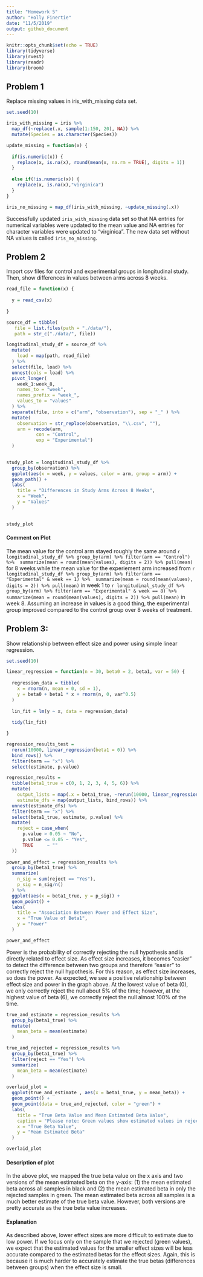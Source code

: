 ```yaml
---
title: "Homework 5"
author: "Holly Finertie"
date: "11/5/2019"
output: github_document
---
```


```r
knitr::opts_chunk$set(echo = TRUE)
library(tidyverse)
library(rvest)
library(readr)
library(broom)
```

## Problem 1

Replace missing values in iris_with_missing data set. 

```r
set.seed(10)

iris_with_missing = iris %>% 
  map_df(~replace(.x, sample(1:150, 20), NA)) %>%
  mutate(Species = as.character(Species))

update_missing = function(x) {
  
  if(is.numeric(x)) {
    replace(x, is.na(x), round(mean(x, na.rm = TRUE), digits = 1))
  }
  
  else if(!is.numeric(x)) {
    replace(x, is.na(x),"virginica")
  }
}

iris_no_missing = map_df(iris_with_missing, ~update_missing(.x))
```

Successfully updated `iris_with_missing` data set so that NA entries for numerical variables were updated to the mean value and NA entries for character variables were updated to "virginica". The new data set without NA values is called `iris_no_missing`.

## Problem 2

Import csv files for control and experimental groups in longitudinal study. Then, show differences in values between arms across 8 weeks. 

```r
read_file = function(x) {
  
  y = read_csv(x)
  
}

source_df = tibble(
   file = list.files(path = "./data/"), 
   path = str_c("./data/", file))

longitudinal_study_df = source_df %>% 
  mutate(
    load = map(path, read_file)
  ) %>% 
  select(file, load) %>% 
  unnest(cols = load) %>% 
  pivot_longer(
    week_1:week_8, 
    names_to = "week",
    names_prefix = "week_", 
    values_to = "values"
  ) %>% 
  separate(file, into = c("arm", "observation"), sep = "_" ) %>% 
  mutate(
    observation = str_replace(observation, "\\.csv", ""), 
    arm = recode(arm, 
           con = "Control", 
           exp = "Experimental")
  )
 

study_plot = longitudinal_study_df %>% 
  group_by(observation) %>% 
  ggplot(aes(x = week, y = values, color = arm, group = arm)) + 
  geom_path() + 
  labs(
    title = "Differences in Study Arms Across 8 Weeks",
    x = "Week",
    y = "Values"
  ) 
  

study_plot
```

#### Comment on Plot

The mean value for the control arm stayed roughly the same around `r longitudinal_study_df %>% group_by(arm) %>% filter(arm == "Control") %>%  summarize(mean = round(mean(values), digits = 2)) %>% pull(mean)` for 8 weeks while the mean value for the experiement arm increased from `r longitudinal_study_df %>% group_by(arm) %>% filter(arm == "Experimental" & week == 1) %>%  summarize(mean = round(mean(values), digits = 2)) %>% pull(mean)` in week 1 to `r longitudinal_study_df %>% group_by(arm) %>% filter(arm == "Experimental" & week == 8) %>%  summarize(mean = round(mean(values), digits = 2)) %>% pull(mean)` in week 8. Assuming an increase in values is a good thing, the experimental group improved compared to the control group over 8 weeks of treatment. 

## Problem 3: 

Show relationship between effect size and power using simple linear regression. 

```r
set.seed(10)

linear_regression = function(n = 30, beta0 = 2, beta1, var = 50) {
  
  regression_data = tibble(
    x = rnorm(n, mean = 0, sd = 1),
    y = beta0 + beta1 * x + rnorm(n, 0, var^0.5)
  )
  
  lin_fit = lm(y ~ x, data = regression_data)
  
  tidy(lin_fit)

}

regression_results_test = 
  rerun(10000, linear_regression(beta1 = 0)) %>% 
  bind_rows() %>% 
  filter(term == "x") %>% 
  select(estimate, p.value)

regression_results = 
  tibble(beta1_true = c(0, 1, 2, 3, 4, 5, 6)) %>% 
  mutate(
    output_lists = map(.x = beta1_true, ~rerun(10000, linear_regression(beta1 = .x))),
    estimate_dfs = map(output_lists, bind_rows)) %>% 
  unnest(estimate_dfs) %>% 
  filter(term == "x") %>% 
  select(beta1_true, estimate, p.value) %>% 
  mutate(
    reject = case_when(
      p.value > 0.05 ~ "No",
      p.value <= 0.05 ~ "Yes",
      TRUE     ~ ""
  ))
  
power_and_effect = regression_results %>% 
  group_by(beta1_true) %>% 
  summarize(
    n_sig = sum(reject == "Yes"), 
    p_sig = n_sig/n()
  ) %>% 
  ggplot(aes(x = beta1_true, y = p_sig)) + 
  geom_point() +
  labs(
    title = "Association Between Power and Effect Size", 
    x = "True Value of Beta1", 
    y = "Power"
  )

power_and_effect

```


Power is the probability of correctly rejecting the null hypothesis and is directly related to effect size. As effect size increases, it becomes "easier" to detect the difference between two groups and therefore "easier" to correctly reject the null hypothesis. For this reason, as effect size increases, so does the power. As expected, we see a positive relationship between effect size and power in the graph above. At the lowest value of beta (0), we only correctly reject the null about 5% of the time; however, at the highest value of beta (6), we correctly reject the null almost 100% of the time.


```r
true_and_estimate = regression_results %>% 
  group_by(beta1_true) %>% 
  mutate(
    mean_beta = mean(estimate)
  ) 

true_and_rejected = regression_results %>% 
  group_by(beta1_true) %>% 
  filter(reject == "Yes") %>% 
  summarize(
    mean_beta = mean(estimate)
  ) 

overlaid_plot = 
  ggplot(true_and_estimate , aes(x = beta1_true, y = mean_beta)) + 
  geom_point() +
  geom_point(data = true_and_rejected, color = "green") + 
  labs(
    title = "True Beta Value and Mean Estimated Beta Value", 
    caption = "Please note: Green values show estimated values in rejected samples and black is all samples",
    x = "True Beta Value", 
    y = "Mean Estimated Beta"
  )

overlaid_plot

```

#### Description of plot  
In the above plot, we mapped the true beta value on the x axis and two versions of the mean estimated beta on the y-axis: (1) the mean estimated beta across all samples in black and (2) the mean estimated beta in only the rejected samples in green. The mean estimated beta across all samples is a much better estimate of the true beta value. However, both versions are pretty accurate as the true beta value increases.  

#### Explanation  
As described above, lower effect sizes are more difficult to estimate due to low power. If we focus only on the sample that we rejected (green values), we expect that the estimated values for the smaller effect sizes will be less accurate compared to the estimated betas for the effect sizes. Again, this is because it is much harder to accurately estimate the true betas (differences between groups) when the effect size is small. 



